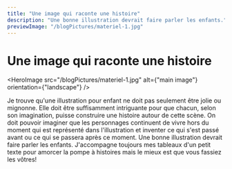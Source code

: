 ```yaml
---
title: "Une image qui raconte une histoire"
description: "Une bonne illustration devrait faire parler les enfants."
previewImage: "/blogPictures/materiel-1.jpg"
---
```


# Une image qui raconte une histoire

<HeroImage
  src="/blogPictures/materiel-1.jpg"
  alt={"main image"}
  orientation={"landscape"}
/>

Je trouve qu'une illustration pour enfant ne doit pas seulement être jolie ou mignonne. Elle doit être suffisamment intriguante pour que chacun, selon son imagination, puisse construire une histoire autour de cette scène. On doit pouvoir imaginer que les personnages continuent de vivre hors du moment qui est représenté dans l'illustration et inventer ce qui s'est passé avant ou ce qui se passera après ce moment. Une bonne illustration devrait faire parler les enfants. J'accompagne toujours mes tableaux d'un petit texte pour amorcer la pompe à histoires mais le mieux est que vous fassiez les vôtres!
